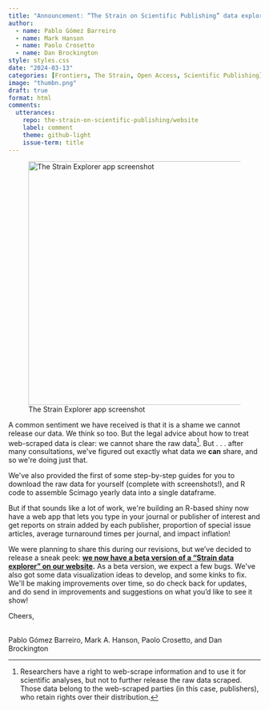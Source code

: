```yaml
---
title: "Announcement: “The Strain on Scientific Publishing” data explorer!"
author:
  - name: Pablo Gómez Barreiro
  - name: Mark Hanson
  - name: Paolo Crosetto
  - name: Dan Brockington
style: styles.css
date: "2024-03-13"
categories: [Frontiers, The Strain, Open Access, Scientific Publishing]
image: "thumbn.png"
draft: true
format: html
comments:
  utterances: 
    repo: the-strain-on-scientific-publishing/website
    label: comment
    theme: github-light
    issue-term: title
---
```


![The Strain Explorer app screenshot](thumbn.png){fig-align="center" width="486"}

A common sentiment we have received is that it is a shame we cannot release our data. We think so too. But the legal advice about how to treat web-scraped data is clear: we cannot share the raw data[^1]. But . . . after many consultations, we\'ve figured out exactly what data we **can** share, and so we\'re doing just that.

[^1]: Researchers have a right to web-scrape information and to use it for scientific analyses, but not to further release the raw data scraped. Those data belong to the web-scraped parties (in this case, publishers), who retain rights over their distribution.

We\'ve also provided the first of some step-by-step guides for you to download the raw data for yourself (complete with screenshots!), and R code to assemble Scimago yearly data into a single dataframe.

But if that sounds like a lot of work, we\'re building an R-based shiny now have a web app that lets you type in your journal or publisher of interest and get reports on strain added by each publisher, proportion of special issue articles, average turnaround times per journal, and impact inflation!

We were planning to share this during our revisions, but we've decided to release a sneak peek: [**we now have a beta version of a "Strain data explorer" on our website**](https://pagoba.shinyapps.io/strain_explorer/)**.** As a beta version, we expect a few bugs. We\'ve also got some data visualization ideas to develop, and some kinks to fix. We\'ll be making improvements over time, so do check back for updates, and do send in improvements and suggestions on what you'd like to see it show!

Cheers,

\
Pablo Gómez Barreiro, Mark A. Hanson, Paolo Crosetto, and Dan Brockington
